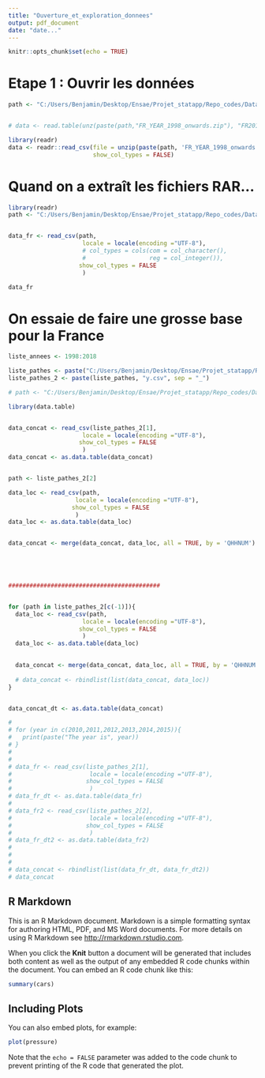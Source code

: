 ```yaml
---
title: "Ouverture_et_exploration_donnees"
output: pdf_document
date: "date..."
---
```


```r
knitr::opts_chunk$set(echo = TRUE)
```
# Etape 1 : Ouvrir les données

```r
path <- "C:/Users/Benjamin/Desktop/Ensae/Projet_statapp/Repo_codes/Data/YearlyFiles_1998_2018"


# data <- read.table(unz(paste(path,"FR_YEAR_1998_onwards.zip"), "FR2018_y.csv"), nrows=10, header=T, quote="\"", sep=",")

library(readr)
data <- readr::read_csv(file = unzip(paste(path, 'FR_YEAR_1998_onwards.zip', sep="/"), "FR2018_y.csv"),
                        show_col_types = FALSE)


```


# Quand on a extraît les fichiers RAR...

```r
library(readr)
path <- "C:/Users/Benjamin/Desktop/Ensae/Projet_statapp/Repo_codes/Data/YearlyFiles_1998_2018/FR2015_y.csv"


data_fr <- read_csv(path, 
                     locale = locale(encoding ="UTF-8"),
                     # col_types = cols(com = col_character(),
                     #                  reg = col_integer()),
                    show_col_types = FALSE
                     )

data_fr

```

# On essaie de faire une grosse base pour la France
```r

liste_annees <- 1998:2018

liste_pathes <- paste("C:/Users/Benjamin/Desktop/Ensae/Projet_statapp/Repo_codes/Data/YearlyFiles_1998_2018/FR", liste_annees, sep = "")
liste_pathes_2 <- paste(liste_pathes, "y.csv", sep = "_")

# path <- "C:/Users/Benjamin/Desktop/Ensae/Projet_statapp/Repo_codes/Data/YearlyFiles_1998_2018/FR2015_y.csv"

library(data.table)


data_concat <- read_csv(liste_pathes_2[1], 
                     locale = locale(encoding ="UTF-8"),
                    show_col_types = FALSE
                     )
data_concat <- as.data.table(data_concat)


path <- liste_pathes_2[2]

data_loc <- read_csv(path, 
                   locale = locale(encoding ="UTF-8"),
                  show_col_types = FALSE
                   )
data_loc <- as.data.table(data_loc)


data_concat <- merge(data_concat, data_loc, all = TRUE, by = 'QHHNUM')
  




###########################################


for (path in liste_pathes_2[c(-1)]){
  data_loc <- read_csv(path, 
                     locale = locale(encoding ="UTF-8"),
                    show_col_types = FALSE
                     )
  data_loc <- as.data.table(data_loc)

  
  data_concat <- merge(data_concat, data_loc, all = TRUE, by = 'QHHNUM')
  
  # data_concat <- rbindlist(list(data_concat, data_loc))    
}


data_concat_dt <- as.data.table(data_concat)

# 
# for (year in c(2010,2011,2012,2013,2014,2015)){
#   print(paste("The year is", year))
# }
# 
# 
# data_fr <- read_csv(liste_pathes_2[1], 
#                      locale = locale(encoding ="UTF-8"),
#                     show_col_types = FALSE
#                      )
# data_fr_dt <- as.data.table(data_fr)
# 
# data_fr2 <- read_csv(liste_pathes_2[2], 
#                      locale = locale(encoding ="UTF-8"),
#                     show_col_types = FALSE
#                      )
# data_fr_dt2 <- as.data.table(data_fr2)
# 
# 
# 
# data_concat <- rbindlist(list(data_fr_dt, data_fr_dt2))    
# data_concat                                  


```

## R Markdown

This is an R Markdown document. Markdown is a simple formatting syntax for authoring HTML, PDF, and MS Word documents. For more details on using R Markdown see <http://rmarkdown.rstudio.com>.

When you click the **Knit** button a document will be generated that includes both content as well as the output of any embedded R code chunks within the document. You can embed an R code chunk like this:

```r
summary(cars)
```

## Including Plots

You can also embed plots, for example:

```r
plot(pressure)
```

Note that the `echo = FALSE` parameter was added to the code chunk to prevent printing of the R code that generated the plot.
